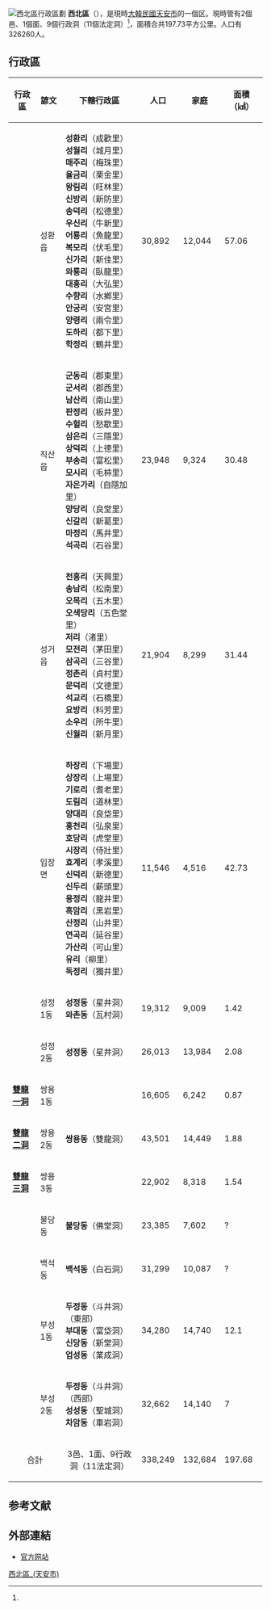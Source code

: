 {{about|韓國忠清南道天安市的行政區|其他國家或地區的行政區劃|西北區}}
{{Infobox settlement
| name                    = 西北區
| settlement_type         = [[區_(韓國)|一般區]]
| translit_lang1          = [[韓語|韓語]]
| translit_lang1_type1    = [[諺文|諺文]]
| translit_lang1_info1    = 서북구
| translit_lang1_type2    = [[朝鮮汉字|漢字]]
| translit_lang1_info2    = 西北區
| translit_lang1_type3    = {{nowrap|[[文化观光部2000年式|文化观光部2000年式]]}}
| translit_lang1_info3    = Seobuk-gu
| translit_lang1_type4    = {{nowrap|[[馬科恩-賴肖爾表記法|馬科恩-賴肖爾表記法]]}}
| translit_lang1_info4    = Sŏbuk-ku
| image_skyline           = Seobuk-gu office.JPG
| image_caption           = 西北區廳
| image_flag              = 
| image_seal              = 
| image_map               = Seobuk-gu Cheonan.png
| map_caption             = 西北區在天安市及忠清南道的位置
| subdivision_type        = 國家
| subdivision_name        = {{ROK}}
| subdivision_type1       = [[朝鮮地區|地區]]
| subdivision_name1       = [[湖西地方|湖西地方]]
| subdivision_type2       = 省份
| subdivision_name2       = [[忠清南道|忠清南道]]
| subdivision_type3       = 城市
| subdivision_name3       = [[天安市|天安市]]
| parts_type              = 行政區劃
| parts                   = 3邑、1[[面_(行政區劃)|面]]、9[[行政洞|行政洞]]、11[[法定洞|法定洞]]
| area_total_km2          = 197.73
| population_total        = 326,260<ref name="sub_02">{{Cite web |url=http://www.cheonan.go.kr/EgovPageLink.do?link=%2Fseobuk%2Fsub%2Fsub01%2Fsub_02 |title=천안시 서북구청 일반현황 - Seobuk-gu, Cheonan City |access-date=2018-09-22 |archive-url=https://web.archive.org/web/20150923221751/http://www.cheonan.go.kr/EgovPageLink.do?link=%2Fseobuk%2Fsub%2Fsub01%2Fsub_02 |archive-date=2015-09-23 |dead-url=yes }}</ref>
| population_density_km2  = auto
| population_as_of        = 2012年
| population_blank1_title = 方言
| population_blank1       = [[忠清道方言|忠清道方言]]
| governing_body          = 西北區廳
| leader_title            = 區廳長
| leader_name			  = 權五福（{{lang|ko|권오복}}）
| leader_party            = 
| leader_title1           = 國會議員
| leader_name1            = {{ubl|甲：[[文振碩|文振碩]]{{small|（{{MPK}}）}}|乙：[[朴完柱|朴完柱]]{{small|（{{MPK}}）}}|丙：[[李楨文|李楨文]]{{small|（{{MPK}}）}}}}
| website                 = [https://www.cheonan.go.kr/seobuk.do 西北區廳網站]
}}
[[File:Map_Cheonan_City_District.png|西北區行政區劃]]
'''西北區'''（{{kor|諺=서북구|漢=西北區|羅=Seobuk gu|f=y}}），是現時[[大韓民國|大韓民國]][[天安市|天安市]]的一個区。現時管有2個邑、1個面、9個行政洞（11個法定洞）<ref name="sub_02"/>，面積合共197.73平方公里。人口有326260人。

== 行政區 ==
{| class="wikitable sortable"
! 行政區 !! 諺文 !! 下轄行政區 !! 人口 !! 家庭 !! 面積（㎢）
|-
| '''{{link-ko|成歡邑|성환읍}}''' || 성환읍 ||'''성환리'''（成歡里）<br>'''성월리'''（城月里）<br>'''매주리'''（梅珠里）<br>'''율금리'''（栗金里）<br>'''왕림리'''（旺林里）<br>'''신방리'''（新防里）<br>'''송덕리'''（松德里）<br>'''우신리'''（牛新里）<br>'''어룡리'''（魚龍里）<br>'''복모리'''（伏毛里）<br>'''신가리'''（新佳里）<br>'''와룡리'''（臥龍里）<br>'''대홍리'''（大弘里）<br>'''수향리'''（水鄕里）<br>'''안궁리'''（安宮里）<br>'''양령리'''（兩令里）<br>'''도하리'''（都下里）<br>'''학정리'''（鶴井里） || 30,892 || 12,044 || 57.06
|-
| '''{{link-ko|稷山邑|직산읍}}''' || 직산읍 || '''군동리'''（郡東里）<br>'''군서리'''（郡西里）<br>'''남산리'''（南山里）<br>'''판정리'''（板井里）<br>'''수헐리'''（愁歇里）<br>'''삼은리'''（三隱里）<br>'''상덕리'''（上德里）<br>'''부송리'''（富松里）<br>'''모시리'''（毛枾里）<br>'''자은가리'''（自隱加里）<br>'''양당리'''（良堂里）<br>'''신갈리'''（新葛里）<br>'''마정리'''（馬井里）<br>'''석곡리'''（石谷里）  || 23,948 || 9,324 || 30.48
|-
| '''{{link-ko|聖居邑|성거읍}}''' || 성거읍 || '''천흥리'''（天興里）<br>'''송남리'''（松南里）<br>'''오목리'''（五木里）<br>'''오색당리'''（五色堂里）<br>'''저리'''（渚里）<br>'''모전리'''（茅田里）<br>'''삼곡리'''（三谷里）<br>'''정촌리'''（貞村里）<br>'''문덕리'''（文德里）<br>'''석교리'''（石橋里）<br>'''요방리'''（料芳里）<br>'''소우리'''（所牛里）<br>'''신월리'''（新月里） || 21,904 || 8,299 || 31.44
|-
| '''{{link-ko|笠長面|입장면}}''' || 입장면 || '''하장리'''（下場里）<br>'''상장리'''（上場里）<br>'''기로리'''（耆老里）<br>'''도림리'''（道林里）<br>'''양대리'''（良垈里）<br>'''홍천리'''（弘泉里）<br>'''호당리'''（虎堂里）<br>'''시장리'''（侍壯里）<br>'''효계리'''（孝溪里）<br>'''신덕리'''（新德里）<br>'''신두리'''（薪頭里）<br>'''용정리'''（龍井里）<br>'''흑암리'''（黑岩里）<br>'''산정리'''（山井里）<br>'''연곡리'''（延谷里）<br>'''가산리'''（可山里）<br>'''유리'''（柳里）<br>'''독정리'''（獨井里） || 11,546 || 4,516 || 42.73
|-style="border-top:solid 2px darkgray;"
| '''{{link-ko|星井洞|성정동|星井一洞}}''' || 성정1동 || '''성정동'''（星井洞）<br>'''와촌동'''（瓦村洞） || 19,312 || 9,009 || 1.42
|-
| '''{{link-ko|星井洞|성정동|星井二洞}}''' || 성정2동 || '''성정동'''（星井洞） || 26,013 || 13,984 || 2.08
|-
| '''[[雙龍洞_(韓國)|雙龍一洞]]''' || 쌍용1동 ||rowspan=3|'''쌍용동'''（雙龍洞） || 16,605 || 6,242 || 0.87
|-
| '''[[雙龍洞_(韓國)|雙龍二洞]]''' || 쌍용2동 || 43,501 || 14,449 || 1.88     
|-
| '''[[雙龍洞_(韓國)|雙龍三洞]]''' || 쌍용3동 || 22,902 || 8,318 || 1.54
|-
| '''{{link-ko|佛堂洞|불당동}}''' || 불당동 || '''불당동'''（佛堂洞） || 23,385 ||7,602 ||?
|-
| '''{{link-ko|白石洞 (天安市)|백석동 (천안시)|白石洞}}''' || 백석동 || '''백석동'''（白石洞） || 31,299 ||10,087 ||?
|-
| '''{{link-ko|富城洞|부성동|富城一洞}}''' || 부성1동 || '''두정동'''（斗井洞）（東部）<br>'''부대동'''（富垈洞）<br>'''신당동'''（新堂洞）<br>'''업성동'''（業成洞） || 34,280 || 14,740 || 12.1
|-
| '''{{link-ko|富城洞|부성동|富城二洞}}''' || 부성2동 || '''두정동'''（斗井洞）（西部）<br>'''성성동'''（聖城洞）<br>'''차암동'''（車岩洞） ||32,662 || 14,140 || 7
|-
!colspan=2 align=center|合計 ||align=center| 3邑、1面、9行政洞（11法定洞） || 338,249 || 132,684 || 197.68
|}


== 参考文献 ==
{{Reflist}}

== 外部連結 ==
* [https://web.archive.org/web/20090606052735/http://seobuk.cheonan.go.kr/ 官方网站]

{{忠清南道行政區劃}}

[[Category:西北區_(天安市)|]]